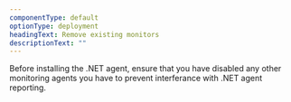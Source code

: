 ```yaml
---
componentType: default
optionType: deployment
headingText: Remove existing monitors
descriptionText: ""  
---
```


Before installing the .NET agent, ensure that you have disabled any other monitoring agents you have to prevent interferance with .NET agent reporting.
